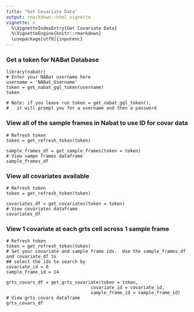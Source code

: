 ```yaml
---
title: "Get Covariate Data"
output: rmarkdown::html_vignette
vignette: >
  %\VignetteIndexEntry{Get Covariate Data}
  %\VignetteEngine{knitr::rmarkdown}
  \usepackage[utf8]{inputenc}
---
```



### Get a token for NABat Database
```
library(nabatr)
# Enter your NABat username here
username = 'NABat_Username'
token = get_nabat_gql_token(username)
token

# Note: if you leave run token = get_nabat_gql_token(),
#   it will prompt you for a username and then a password
```

### View all of the sample frames in Nabat to use ID for covar data
```
# Refresh token
token = get_refresh_token(token)

sample_frames_df = get_sample_frames(token = token)
# View sampe frames dataframe
sample_frames_df
```

### View all covariates available
```
# Refresh token
token = get_refresh_token(token)

covariates_df = get_covariates(token = token)
# View covariates dataframe
covariates_df
```

### View 1 covariate at each grts cell across 1 sample frame
```
# Refresh token
token = get_refresh_token(token)
# Set your covariate and sample frame ids.  Use the sample_frames_df and covariate_df to 
## select the ids to search by
covariate_id = 0
sample_frame_id = 14

grts_covars_df = get_grts_covariate(token = token,
                                covariate_id = covariate_id, 
                                sample_frame_id = sample_frame_id)
# View grts covars dataframe
grts_covars_df
```



